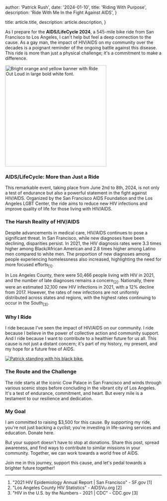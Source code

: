 
  author: 'Patrick Rush',
  date: '2024-01-10',
  title: 'Riding With Purpose',
  description:
    'Ride With Me In the Fight Against AIDS',
}

  title: article.title,
  description: article.description,
}


As I prepare for the <Link target="_blank" href="https://www.aidslifecycle.org/">**AIDS/LifeCycle 2024**</Link>, a 545-mile bike ride from San Francisco to Los Angeles, I can't help but feel a deep connection to the cause. As a gay man, the impact of HIV/AIDS on my community over the decades is a poignant reminder of the ongoing battle against this disease. This ride is more than just a physical challenge; it's a commitment to make a difference.

<div className="flex justify-center">
    <a target="_blank" href="https://www.aidslifecycle.org/"><Image height="325" src={rideOutLoudBanner} alt="Bright orange and yellow banner with Ride Out Loud in large bold white font." /></a>
</div>

### AIDS/LifeCycle: More than Just a Ride

This remarkable event, taking place from June 2nd to 8th, 2024, is not only a test of endurance but also a powerful statement in the fight against HIV/AIDS. Organized by the San Francisco AIDS Foundation and the Los Angeles LGBT Center, the ride aims to reduce new HIV infections and improve quality of life for those living with HIV/AIDS.

### The Harsh Reality of HIV/AIDS

Despite advancements in medical care, HIV/AIDS continues to pose a significant threat. In San Francisco, while new diagnoses have been declining, disparities persist. In 2021, the HIV diagnosis rates were 3.3 times higher among Black/African American and 2.8 times higher among Latino men compared to white men. The proportion of new diagnoses among people experiencing homelessness also increased, highlighting the need for more focused efforts<sub><Link href="#ref-1" id="pointer-1">[1]</Link></sub>.

In Los Angeles County, there were 50,466 people living with HIV in 2021, and the number of late diagnoses remains a concern<sub><Link href="#ref-2" id="pointer-2">[2]</Link></sub>. Nationally, there were an estimated 32,100 new HIV infections in 2021, with a 12% decline from 2017. However, the rates of new infections are not uniformly distributed across states and regions, with the highest rates continuing to occur in the South<sub><Link href="#ref-3" id="pointer-3">[3]</Link></sub>.

### Why I Ride

I ride because I've seen the impact of HIV/AIDS on our community. I ride because I believe in the power of collective action and community support. And I ride because I want to contribute to a healthier future for us all. This cause is not just a distant concern; it's part of my history, my present, and my hope for a future free of AIDS.

<div className="flex justify-center">
    <a target="_blank" href="https://giving.aidslifecycle.org/index.cfm?fuseaction=donorDrive.participant&participantID=40745&language=en&referrer=mf%3A40745%3Ayou-copy"><Image src={patrickWithBike} alt="Patrick standing with his black bike." /></a>
</div>

### The Route and the Challenge

The ride starts at the iconic Cow Palace in San Francisco and winds through various scenic stops before concluding in the vibrant city of Los Angeles. It's a test of endurance, commitment, and heart. But every mile is a testament to our resilience and dedication.

### My Goal

I am committed to raising $3,500 for this cause. By supporting my ride, you're not just backing a cyclist; you're investing in life-saving services and education. <Link target="_blank" href="https://giving.aidslifecycle.org/index.cfm?fuseaction=donorDrive.participant&participantID=40745&language=en&referrer=mf%3A40745%3Ayou-copy">Donate here</Link>.

But your support doesn't have to stop at donations. Share this post, spread awareness, and find ways to contribute to similar missions in your community. Together, we can work towards a world free of AIDS.

Join me in this journey, <Link target="_blank" href="https://giving.aidslifecycle.org/index.cfm?fuseaction=donorDrive.participant&participantID=40745&language=en&referrer=mf%3A40745%3Ayou-copy">support this cause</Link>, and let's pedal towards a brighter future together!

---

1. <span id="ref-1">"2021 HIV Epidemiology Annual Report | San Francisco" - <Link target="_blank" href="https://www.sf.gov/news/2021-hiv-epidemiology-annual-report/">SF.gov</Link></span> [<Link href="#pointer-1">1</Link>]
2. <span id="ref-2">"Los Angeles County HIV Statistics" - <Link target="_blank" href="https://aidsvu.org/local-data/united-states/west/california/los-angeles-count/">AIDSVu.org</Link></span> [<Link href="#pointer-2">2</Link>]
3. <span id="ref-3">"HIV in the U.S. by the Numbers - 2021 | CDC" - <Link target="_blank" href="https://www.hiv.gov/hiv-basics/overview/data-and-trends/statistics/">CDC.gov</Link></span> [<Link href="#pointer-3">3</Link>]
